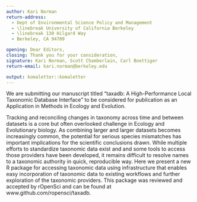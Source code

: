 ```yaml
---
author: Kari Norman
return-address: 
  - Dept of Environmental Science Policy and Management 
  - \linebreak University of California Berkeley
  - \linebreak 130 Hilgard Way
  - Berkeley, CA 94709

opening: Dear Editors,
closing: Thank you for your consideration,
signature: Kari Norman, Scott Chamberlain, Carl Boettiger
return-email: kari.norman@berkeley.edu

output: komaletter::komaletter
---
```


We are submitting our manuscript titled “taxadb: A High-Performance Local Taxonomic Database Interface” to be considered for publication as an Application in Methods in Ecology and Evolution. 

Tracking and reconciling changes in taxonomy across time and between datasets is a core but often overlooked challenge in Ecology and Evolutionary biology. As combining larger and larger datasets becomes increasingly common, the potential for serious species mismatches has important implications for the scientific conclusions drawn. While multiple efforts to standardize taxonomic data exist and and some tools to access those providers have been developed, it remains difficult to resolve names to a taxonomic authority in quick, reproducible way. Here we present a new R package for accessing  taxonomic data using infrastructure that enables easy incorporation of taxonomic data to existing workflows and further exploration of the taxonomic providers. This package was reviewed and accepted by rOpenSci and can be found at www.github.com/ropensci/taxadb. 
